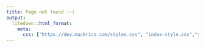 ```yaml
---
title: Page not found :-(
output:
  litedown::html_format:
    meta:
      css: ["https://dev.mackrics.com/styles.css", "index-style.css","styles.css"]
---
```

